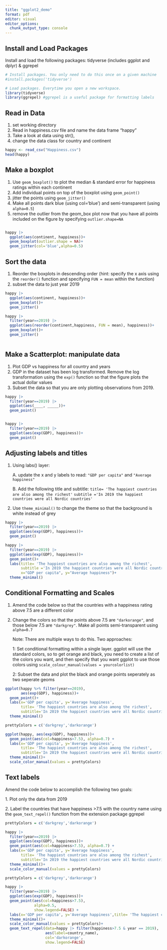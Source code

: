 ```yaml
---
title: "ggplot2_demo"
format: pdf
editor: visual
editor_options: 
  chunk_output_type: console
---
```


## Install and Load Packages

Install and load the following packages: tidyverse (includes ggplot and dplyr) & ggrepel

```r
# Install packages. You only need to do this once on a given machine
#install.packages('tidyverse') 

# Load packages. Everytime you open a new workspace.
library(tidyverse)
library(ggrepel) #ggrepel is a useful package for formatting labels

```

## Read in Data

1.  set working directory
2.  Read in happiness.csv file and name the data frame "happy"
3.  Take a look at data using str(),
4.  change the data class for country and continent

```r

happy <- read_csv("Happiness.csv")
head(happy)

```

## Make a boxplot

1.  Use `geom_boxplot()` to plot the median & standard error for happiness ratings within each continent
2.  Add individual points on top of the boxplot using `geom_point()`
3.  jitter the points using `geom_jitter()`
4.  Make all points dark blue (using col='blue') and semi-transparent (using `alpha=0.5`)
5.  remove the outlier from the geom_box plot now that you have all points included on the figure by specifying `outlier.shape=NA`

```r



```

```r

happy |> 
  ggplot(aes(continent, happiness))+
  geom_boxplot(outlier.shape = NA)+
  geom_jitter(col='blue',alpha=0.5)


```

## Sort the data

1.  Reorder the boxplots in descending order (hint: specify the x axis using the `reorder()` function and specifying `FUN = mean` within the function)
2.  subset the data to just year 2019

```r
happy |> 
  ggplot(aes(continent, happiness))+
  geom_boxplot()+
  geom_jitter()
```

```r
happy |> 
  filter(year==2019) |> 
  ggplot(aes(reorder(continent,happiness, FUN = mean), happiness))+
  geom_boxplot()+
  geom_jitter()



```

## Make a Scatterplot: manipulate data

1.  Plot GDP vs happiness for all country and years
2.  GDP in the dataset has been log transformed. Remove the log transformation using the `exp()` function so that the figure plots the actual dollar values
3.  Subset the data so that you are only plotting observations from 2019.

```r

happy |> 
  filter(year==2019) |> 
  ggplot(aes(____, _____))+
  geom_point()



```

```r

happy |> 
  filter(year==2019) |> 
  ggplot(aes(exp(GDP), happiness))+
  geom_point()

```

## Adjusting labels and titles

1.  Using labs() layer:

    A. update the x and y labels to read: `"GDP per capita"` and `"Average happiness"`

    B. Add the following title and subtitle: `title= 'The happiest countries are also among the richest'` `subtitle ='In 2019 the happiest countries were all Nordic countries'`

2.  Use `theme_minimal()` to change the theme so that the background is white instead of grey

```r
happy |>  
  filter(year==2019) |> 
  ggplot(aes(exp(GDP), happiness))+
  geom_point()

```

```r

happy |>  
  filter(year==2019) |> 
  ggplot(aes(exp(GDP), happiness))+
  geom_point()+
  labs(title= 'The happiest countries are also among the richest',
       subtitle ='In 2019 the happiest countries were all Nordic countries',
       x="GDP per capita", y="Average happiness")+
  theme_minimal()


```

## Conditional Formatting and Scales

1.  Amend the code below so that the countries with a happiness rating above 7.5 are a different color

2.  Change the colors so that the points above 7.5 are `"darkorange"`, and those below 7.5 are `"darkgrey"`. Make all points semi-transparent using `alpha=0.7`

    Note: There are multiple ways to do this. Two approaches:

    1: Set conditional formatting within a single layer. ggplot will use the standard colors, so to get orange and black, you need to create a list of the colors you want, and then specify that you want ggplot to use those colors using `scale_colour_manual(values = yourcolorlist)`

    2: Subset the data and plot the black and orange points seperately as two seperate geoms

```r
ggplot(happy %>% filter(year==2019), 
       aes(exp(GDP), happiness))+
  geom_point()+
  labs(x='GDP per capita', y='Average happiness',
       title= 'The happiest countries are also among the richest', 
       subtitle='In 2019 the happiest countries were all Nordic countries')+
  theme_minimal()

```

```r
prettyColors = c('darkgrey','darkorange')

ggplot(happy, aes(exp(GDP), happiness))+
  geom_point(aes(col=happiness>7.5), alpha=0.7) +
  labs(x='GDP per capita', y='Average happiness',
       title= 'The happiest countries are also among the richest', 
       subtitle='In 2019 the happiest countries were all Nordic countries')+
  theme_minimal()+
  scale_color_manual(values = prettyColors)
```

## Text labels

Amend the code below to accomplish the following two goals:

1\. Plot only the data from 2019

2\. Label the countries that have happiness \>7.5 with the country name using the `geom_text_repel()` function from the extension package ggrepel

```r
prettyColors = c('darkgrey','darkorange')

happy |> 
  filter(year==2019) |> 
  ggplot(aes(exp(GDP), happiness))+
  geom_point(aes(col=happiness>7.5), alpha=0.7) +
  labs(x='GDP per capita', y='Average happiness',
       title= 'The happiest countries are also among the richest', 
       subtitle='In 2019 the happiest countries were all Nordic countries')+
  theme_minimal()+
  scale_color_manual(values = prettyColors)
```

```r


prettyColors = c('darkgrey','darkorange')

happy |> 
  filter(year==2019) |> 
  ggplot(aes(exp(GDP), happiness))+
  geom_point(aes(col=happiness>7.5), 
             alpha=0.5, 
             show.legend=FALSE) +
  labs(x='GDP per capita', y='Average happiness',title= 'The happiest countries are also among the richest', subtitle='In 2019 the happiest countries were all Nordic countries')+
  theme_minimal()+
  scale_color_manual(values = prettyColors)+
  geom_text_repel(data=happy |> filter(happiness>7.5 & year == 2019),
                  aes(label=country_name), 
                  col='darkorange',
                  show.legend=FALSE)

```
